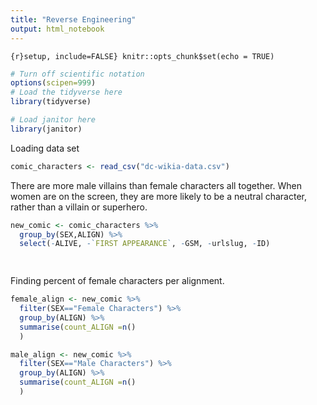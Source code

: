 ```yaml
---
title: "Reverse Engineering" 
output: html_notebook
---
```



```{r}setup, include=FALSE}
knitr::opts_chunk$set(echo = TRUE)
```

```r

# Turn off scientific notation
options(scipen=999)
# Load the tidyverse here
library(tidyverse)

# Load janitor here
library(janitor)


```


Loading data set

```r

comic_characters <- read_csv("dc-wikia-data.csv")


```

There are more male villains than female characters all together. When women are on the screen, they are more likely to be a neutral character, rather than a villain or superhero.

```r

new_comic <- comic_characters %>% 
  group_by(SEX,ALIGN) %>% 
  select(-ALIVE, -`FIRST APPEARANCE`, -GSM, -urlslug, -ID) 
  



```


Finding percent of female characters per alignment. 

```r

female_align <- new_comic %>% 
  filter(SEX=="Female Characters") %>% 
  group_by(ALIGN) %>% 
  summarise(count_ALIGN =n()
  )

male_align <- new_comic %>% 
  filter(SEX=="Male Characters") %>% 
  group_by(ALIGN) %>% 
  summarise(count_ALIGN =n()
  )
  



```

